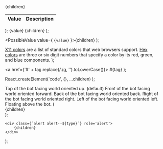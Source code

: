   <table>
    <thead>
      <tr>
        <th>Value</th>
        <th>Description</th>
      </tr>
    </thead>
    <tbody>
      {children}
    </tbody>
  </table>
);

  <tr>
    <td>{value}</td>
    <td>{children}</td>
  </tr>
);

  <PossibleValue value={
    <code>{value}</code>
  }>{children}</PossibleValue>
);

  <PossibleValue value='Any X11 Color'>
    <a href='https://en.wikipedia.org/wiki/X11_color_names' target='_blank'>X11 colors</a> are a list of standard colors that web browsers support.
  </PossibleValue>
  <PossibleValue value='Any Hex Color'>
    <a href='https://en.wikipedia.org/wiki/Web_colors#Hex_triplet' target='_blank'>Hex colors</a> are three or six digit numbers that specify a color by its red, green, and blue components.
  </PossibleValue>
</>);

  <a href={'#' + tag.replace(/\./g, '').toLowerCase()}>
    <NormalCode>#{tag}</NormalCode>
  </a>
);

  React.createElement('code', {}, ...children)
);

  <PossibleValueCode value='top'>
    Top of the bot facing world oriented up. (default)
  </PossibleValueCode>
  <PossibleValueCode value='front'>
    Front of the bot facing world oriented forward.
  </PossibleValueCode>
  <PossibleValueCode value='back'>
    Back of the bot facing world oriented back.
  </PossibleValueCode>
  <PossibleValueCode value='right'>
    Right of the bot facing world oriented right.
  </PossibleValueCode>
  <PossibleValueCode value='left'>
     Left of the bot facing world oriented left.
  </PossibleValueCode>
  <PossibleValueCode value='floating'>
     Floating above the bot.
  </PossibleValueCode>
</>)

  <div class='row badge-row'>
    <div class='col'>
      {children}
    </div>
  </div>
);





    <div class={`alert alert--${type}`} role='alert'>
        {children}
    </div>
);